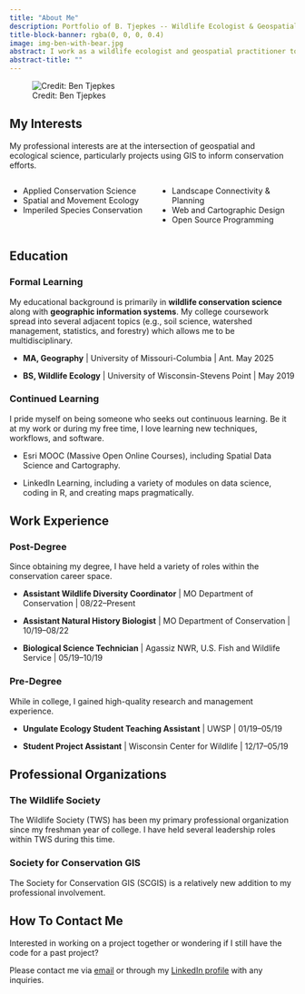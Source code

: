 ---
title: "About Me"
description: Portfolio of B. Tjepkes -- Wildlife Ecologist & Geospatial Practitioner
title-block-banner: rgba(0, 0, 0, 0.4)
image: img-ben-with-bear.jpg
abstract: I work as a wildlife ecologist and geospatial practitioner to find solutions for researching and conserving our natural resources.
abstract-title: ""
---


![Credit: Ben Tjepkes](img-ben-work.png)

## My Interests

My professional interests are at the intersection of geospatial and ecological science, particularly projects using GIS to inform conservation efforts.

:::: {.columns}

::: {.column width="50%"}

- Applied Conservation Science
- Spatial and Movement Ecology
- Imperiled Species Conservation

:::

::: {.column width="50%"}

- Landscape Connectivity & Planning
- Web and Cartographic Design
- Open Source Programming

:::

::::

## Education

### Formal Learning

My educational background is primarily in **wildlife conservation science** along with **geographic information systems**. My college coursework spread into several adjacent topics (e.g., soil science, watershed management, statistics, and forestry) which allows me to be multidisciplinary.

- **MA, Geography** | University of Missouri-Columbia | Ant. May 2025

- **BS, Wildlife Ecology** | University of Wisconsin-Stevens Point | May 2019

### Continued Learning

I pride myself on being someone who seeks out continuous learning. Be it at my work or during my free time, I love learning new techniques, workflows, and software.

- Esri MOOC (Massive Open Online Courses), including Spatial Data Science and Cartography.

- LinkedIn Learning, including a variety of modules on data science, coding in R, and creating maps pragmatically.

## Work Experience

### Post-Degree

Since obtaining my degree, I have held a variety of roles within the conservation career space.

- **Assistant Wildlife Diversity Coordinator** | MO Department of Conservation | 08/22--Present

- **Assistant Natural History Biologist** | MO Department of Conservation | 10/19--08/22

- **Biological Science Technician** | Agassiz NWR, U.S. Fish and Wildlife Service | 05/19--10/19

### Pre-Degree

While in college, I gained high-quality research and management experience.

- **Ungulate Ecology Student Teaching Assistant** | UWSP | 01/19--05/19

- **Student Project Assistant** | Wisconsin Center for Wildlife | 12/17--05/19

## Professional Organizations

### The Wildlife Society

The Wildlife Society (TWS) has been my primary professional organization since my freshman year of college. I have held several leadership roles within TWS during this time.

### Society for Conservation GIS

The Society for Conservation GIS (SCGIS) is a relatively new addition to my professional involvement.

## How To Contact Me

Interested in working on a project together or wondering if I still have the code for a past project?

Please contact me via [email](mailto:benjamin.tjepkes+websitecontact@gmail.com) or through my [LinkedIn profile](https://www.linkedin.com/in/benjamintjepkes/) with any inquiries.


